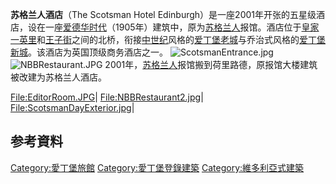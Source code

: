 {{Infobox hotel
| hotel_name =苏格兰人酒店
| image = ScotsmanExteriorNight.jpg
| caption            = 苏格兰人酒店晚上外觀
| location           = [[苏格兰|苏格兰]][[爱丁堡|爱丁堡]]
| coordinates        = {{coord|55|57|4|N|3|11|17|W|region:GB_type:landmark|display=inline,title}}
| opening_date       = 2001
| stars              = 五星级
| operator           = [http://www.jjwhotels.com/ JJW Hotels & Resorts]
| owner              = [[JJW_Hotels_&_Resorts|JJW Hotels & Resorts]]
| number_of_restaurants = 1
| number_of_rooms    = 56
| number_of_suites   = 13
| floors             = 10
| parking            = {{cn|date=May 2013}}
| website            = [http://www.thescotsmanhotel.co.uk Scotsman Hotel]
| footnotes          =
}}

'''苏格兰人酒店'''（The Scotsman Hotel Edinburgh）是一座2001年开张的五星级酒店，设在一座[[爱德华时代|爱德华时代]]（1905年）建筑中，原为[[苏格兰人|苏格兰人]]报馆。酒店位于[[皇家一英里|皇家一英里]]和[[王子街|王子街]]之间的北桥，衔接[[中世纪|中世纪]]风格的[[爱丁堡老城|爱丁堡老城]]与乔治式风格的[[爱丁堡新城|爱丁堡新城]]。该酒店为英国顶级商务酒店之一。
[[File:ScotsmanEntrance.jpg|thumb]]
[[File:NBBRestaurant.JPG|thumb]]
2001年，[[苏格兰人|苏格兰人]]报馆搬到荷里路德，原报馆大楼建筑被改建为苏格兰人酒店。
<gallery>
File:EditorRoom.JPG|
File:NBBRestaurant2.jpg|
File:ScotsmanDayExterior.jpg|
</gallery>

== 参考資料 ==
{{Reflist}}

[[Category:愛丁堡旅館|Category:愛丁堡旅館]]
[[Category:愛丁堡登錄建築|Category:愛丁堡登錄建築]]
[[Category:維多利亞式建築|Category:維多利亞式建築]]